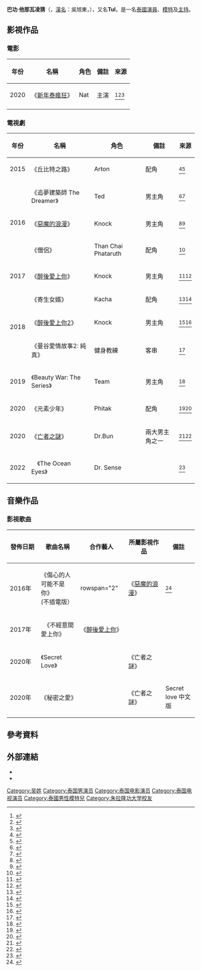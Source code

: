 {{noteTA
|1= zh-cn:帕貢·塔納瓦林柴; zh-tw:巴功·他那瓦凌猜;
}}
{{艺人
| name = 吳旭東 <br> Tul
| native_name = ภากร ธนศรีวนิชชัย
| native_name_lang = [[泰語|泰語]]
| birth_name = 帕貢·塔納瓦林柴
| romanized_name  = Pakorn Thanasrivanitchai
| other_names = 
| image = Tul_pakorn.jpg
| alt = 250px
| caption = 
| type        = 男艺人
| birth_date  = {{birth date and age|1992|10|8}}
| birth_place = {{THA}}[[曼谷|曼谷]]
| nationality = {{THA}}
| residence = 
| education = {{flatlist|
* [[朱拉隆功大學|朱拉隆功大學]]建築學院
}}
| occupation = {{hlist|[[演員|演員]]|[[模特|模特]]|[[主持|主持]]}}
| module           = {{Infobox model details|embed=yes 
  | 身高           = {{height|m=1.83}}
  | weight         = 72 kg
  }}
| years_active = [[2012年|2012年]]至今
| module2 = {{Infobox name module
| putonghua = 帕貢·塔納瓦林柴
| taiwan = 巴功·他那瓦凌猜
| cantonese = 
| singapore = 
}}
}}

'''巴功·他那瓦凌猜'''（{{thai|t= ภากร ธนศรีวนิชชัย|r= Pakorn Thanasrivanitchai}}，[[漢名|漢名]]：吳旭東，{{bd|1992年|10月8日|||}}），又名'''Tul'''，是一名[[泰國|泰國]][[演員|演員]]、[[模特|模特]]及[[主持|主持]]。

== 影視作品 ==
=== 電影 ===
{| class="wikitable"
! 年份
! 名稱
! 角色
! 備註
! 來源
|- align="center"
| 2020
| 《[[新年泰瘋狂|新年泰瘋狂]]》
| Nat
| 主演
| <ref>{{cite web|title= 《新年泰瘋狂》首映禮 演員們與觀眾拜早年|url= https://www.orientaldaily.com.my/news/entertainment/2020/01/21/323593|date= {{start_date|2020|01|21}}|work= [[東方日報|東方日報]]|accessdate= 2020-10-12|archive-date= 2020-10-06|archive-url= https://web.archive.org/web/20201006184830/https://www.orientaldaily.com.my/news/entertainment/2020/01/21/323593|dead-url= no}}</ref><ref>{{cite web|url= https://mydramalist.com/54155-a-moment-of-happiness|title= 《新年泰瘋狂》演職員列表|website= mydramalist.com}}{{Dead link}}</ref><ref>{{cite web|url= https://movie.douban.com/subject/34453117/celebrities|title= 《新年泰瘋狂》演員列表|work= [[豆瓣|豆瓣]]|accessdate= 2020-10-12|archive-date= 2020-10-12|archive-url= https://web.archive.org/web/20201012152215/https://movie.douban.com/subject/34453117/celebrities|dead-url= no}}</ref>
|- align="center"
|}

=== 電視劇 ===
{| class="wikitable"
! 年份
! 名稱
! 角色
! 備註
! 來源
|- align="center"
| 2015
| 《丘比特之路》
| Arton
| 配角
| <ref>{{cite web|url= https://mydramalist.com/16691-tang-parn-kammathep/cast|title= 《丘比特之路》演職員列表|website= mydramalist.com|accessdate= 2020-10-12|archive-date= 2017-04-12|archive-url= https://web.archive.org/web/20170412155155/http://mydramalist.com/16691-tang-parn-kammathep/cast|dead-url= no}}</ref><ref>{{cite web|url= https://movie.douban.com/subject/26322747/celebrities|title= 《丘比特之路》演員列表|work= [[豆瓣|豆瓣]]|accessdate= 2020-10-12|archive-date= 2020-10-12|archive-url= https://web.archive.org/web/20201012181403/https://movie.douban.com/subject/26322747/celebrities|dead-url= no}}</ref>
|- align="center"
| rowspan="3"| 2016
| 《追夢建築師 The Dreamer》
| Ted
| 男主角
| <ref>{{cite web|url= https://mydramalist.com/16841-condobaristaarchitect/cast|title= 《追夢建築師 The Dreamer》演職員列表|website= mydramalist.com|accessdate= 2020-10-12|archive-date= 2017-10-06|archive-url= https://web.archive.org/web/20171006180231/http://mydramalist.com/16841-condobaristaarchitect/cast|dead-url= no}}</ref><ref>{{cite web|url= https://movie.douban.com/subject/26834061/celebrities|title= 《追夢建築師 The Dreamer》演員列表|work= [[豆瓣|豆瓣]]|accessdate= 2020-10-12|archive-date= 2020-10-12|archive-url= https://web.archive.org/web/20201012170519/https://movie.douban.com/subject/26834061/celebrities|dead-url= no}}</ref>
|- align="center"
| 《[[惡魔的浪漫|惡魔的浪漫]]》
| Knock
| 男主角
| <ref>{{cite web|url= https://mydramalist.com/19644-bad-romance-the-series/cast|title= 《惡魔的浪漫》演職員列表|website= mydramalist.com|accessdate= 2020-10-12|archive-date= 2017-10-14|archive-url= https://web.archive.org/web/20171014095749/http://mydramalist.com/19644-bad-romance-the-series/cast|dead-url= no}}</ref><ref>{{cite web|url= https://movie.douban.com/subject/26855753/celebrities|title= 《惡魔的浪漫》演員列表|work= [[豆瓣|豆瓣]]|access-date= 2020-10-12|archive-date= 2021-03-02|archive-url= https://web.archive.org/web/20210302052701/https://movie.douban.com/subject/26855753/celebrities|dead-url= no}}</ref>
|- align="center"
| 《僧侶》
| Than Chai Phataruth
| 配角
| <ref>{{cite web|url= https://mydramalist.com/22198-jao-jom|title= 《僧侶》演職員列表|website= mydramalist.com|accessdate= 2020-10-12|archive-date= 2017-10-19|archive-url= https://web.archive.org/web/20171019210420/http://mydramalist.com/22198-jao-jom|dead-url= no}}</ref>
|- align="center"
| 2017
| 《[[醉後愛上你|醉後愛上你]]》
| Knock
| 男主角
| <ref>{{cite web|url= https://mydramalist.com/22990-together-with-me-the-series/cast|title= 《醉後愛上你》演職員列表|website= mydramalist.com|accessdate= 2020-10-12|archive-date= 2017-10-17|archive-url= https://web.archive.org/web/20171017052113/http://mydramalist.com/22990-together-with-me-the-series/cast|dead-url= no}}</ref><ref>{{cite web|url= https://movie.douban.com/subject/27124884/celebrities|title= 《醉後愛上你》演員列表|work= [[豆瓣|豆瓣]]|access-date= 2020-10-12|archive-date= 2021-10-05|archive-url= https://web.archive.org/web/20211005194418/https://movie.douban.com/subject/27124884/celebrities|dead-url= no}}</ref>
|- align="center"
| rowspan="3"| 2018
| 《寄生女婿》
| Kacha
| 配角
| <ref>{{cite web|url= https://mydramalist.com/26633-sapai-ka-fak/cast|title= 《寄生女婿》演職員列表|website= mydramalist.com|access-date= 2020-10-12|archive-date= 2021-03-02|archive-url= https://web.archive.org/web/20210302052717/https://mydramalist.com/26633-sapai-ka-fak/cast|dead-url= no}}</ref><ref>{{cite web|url= https://movie.douban.com/subject/30156247/celebrities|title= 《寄生女婿》演員列表|work= [[豆瓣|豆瓣]]|accessdate= 2020-10-12|archive-date= 2020-10-14|archive-url= https://web.archive.org/web/20201014164610/https://movie.douban.com/subject/30156247/celebrities|dead-url= no}}</ref>
|- align="center"
| 《[[醉後愛上你2|醉後愛上你2]]》
| Knock
| 男主角
| <ref>{{cite web|url= https://mydramalist.com/27601-together-with-me-the-next-chapter/cast|title= 《醉後愛上你2》演職員列表|website= mydramalist.com|accessdate= 2020-10-12|archive-date= 2019-04-18|archive-url= https://web.archive.org/web/20190418231756/https://mydramalist.com/27601-together-with-me-the-next-chapter/cast|dead-url= no}}</ref><ref>{{cite web|url= https://movie.douban.com/subject/30299378/celebrities|title= 《醉後愛上你2》演員列表|work= [[豆瓣|豆瓣]]|accessdate= 2020-10-12|archive-date= 2020-10-18|archive-url= https://web.archive.org/web/20201018192507/https://movie.douban.com/subject/30299378/celebrities|dead-url= no}}</ref>
|- align="center"
| 《曼谷愛情故事2: 純真》
| 健身教練
| 客串
| <ref>{{cite web|url= https://mydramalist.com/30425-bangkok-rak-stories-2-mai-diang-sa/cast|title= 《醉後愛上你2》演職員列表|website= mydramalist.com|access-date= 2020-10-12|archive-date= 2021-03-02|archive-url= https://web.archive.org/web/20210302052737/https://mydramalist.com/30425-bangkok-rak-stories-2-mai-diang-sa/cast|dead-url= no}}</ref>
|- align="center"
| 2019
| 《Beauty War: The Series》
| Team
| 男主角
| <ref>{{cite web|url= https://mydramalist.com/40877-beauty-war-the-series|title= 《Beauty War: The Series》演職員列表|website= mydramalist.com|access-date= 2020-10-12|archive-date= 2021-03-02|archive-url= https://web.archive.org/web/20210302052744/https://mydramalist.com/40877-beauty-war-the-series|dead-url= no}}</ref>
|- align="center"
| 2020
| 《元素少年》
| Phitak
| 配角
| <ref>{{cite web|url= https://mydramalist.com/29392-singha-na-ka/cast|title= 《元素少年》演職員列表|website= mydramalist.com|access-date= 2020-10-12|archive-date= 2021-03-02|archive-url= https://web.archive.org/web/20210302052749/https://mydramalist.com/29392-singha-na-ka/cast|dead-url= no}}</ref><ref>{{cite web|url= https://movie.douban.com/subject/35056619/celebrities|title= 《寄生女婿》演員列表|work= [[豆瓣|豆瓣]]|access-date= 2020-10-12|archive-date= 2021-10-03|archive-url= https://web.archive.org/web/20211003084616/https://movie.douban.com/subject/35056619/celebrities|dead-url= no}}</ref>
|- align="center"
|  2020
| 《[[亡者之謎|亡者之謎]]》
| Dr.Bun
| 兩大男主角之一
| <ref>{{cite web|url= https://mydramalist.com/58899-manner-of-death|title= 《亡者之謎》演職員列表|website= mydramalist.com|accessdate= 2020-10-12|archive-date= 2020-11-01|archive-url= https://web.archive.org/web/20201101010901/https://mydramalist.com/58899-manner-of-death|dead-url= no}}</ref><ref>{{cite web|url= https://movie.douban.com/subject/35131879/celebrities|title= 《亡者之謎》演員列表|work= [[豆瓣|豆瓣]]|accessdate= 2020-10-12|archive-date= 2020-10-17|archive-url= https://web.archive.org/web/20201017153132/https://movie.douban.com/subject/35131879/celebrities|dead-url= no}}</ref>
|- align="center"
|2022
|　《The Ocean Eyes》
|Dr. Sense
|
|<ref>{{Citation|title=The Ocean Eyes|url=https://mydramalist.com/705777-the-ocean-eyes|accessdate=2022-04-10|language=en-US|archive-date=2021-07-25|archive-url=https://web.archive.org/web/20210725173822/https://mydramalist.com/705777-the-ocean-eyes|dead-url=no}}</ref>
|}

== 音樂作品 ==
=== 影視歌曲 ===
{| class="wikitable" 
! width="150" | 發佈日期
! width="200" | 歌曲名稱
! width="150" | 合作藝人
! width="250" | 所屬影視作品
! width="140" | 備註
|- align="center"
| 2016年
| 《傷心的人可能不是你》 <br> (不插電版）
| rowspan="2" {{n/a}}
|  《[[惡魔的浪漫|惡魔的浪漫]]》
| <ref>{{cite web|url= https://www.last.fm/music/Tul+Pakorn+Thanasrivanitchai/_/คนที่เสียใจคงไม่ใช่เธอ+(Acoustic)|title= 吳旭東 - 《傷心的人可能不是你》 （不插電版）|work= [[Last.fm|Last.fm]]}}</ref>
|- align="center"
| 2017年
|　《不經意間愛上你》 
|  《[[醉後愛上你|醉後愛上你]]》
| 
|-
|2020年
|《Secret Love》
|
|《亡者之謎》
|
|-
|2020年
|《秘密之愛》
|
|《亡者之謎》
|Secret love 中文版
|}
== 參考資料 ==
{{reflist|30em}}

== 外部連結 ==
* {{Instagram|tul_pakorn}}
* {{Twitter|octotul}}
{{authority control}}
{{DEFAULTSORT:Thanasrivanitchai, Pakorn}}
[[Category:吴姓|Category:吴姓]]
[[Category:泰国男演员|Category:泰国男演员]]
[[Category:泰国电影演员|Category:泰国电影演员]]
[[Category:泰国电视演员|Category:泰国电视演员]]
[[Category:泰國男性模特兒|Category:泰國男性模特兒]]
[[Category:朱拉隆功大学校友|Category:朱拉隆功大学校友]]